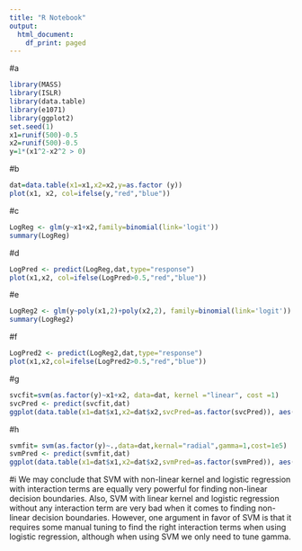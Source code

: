 ```yaml
---
title: "R Notebook"
output:
  html_document:
    df_print: paged
---
```

#a
```r
library(MASS)
library(ISLR)
library(data.table)
library(e1071)
library(ggplot2)
set.seed(1)
x1=runif(500)-0.5
x2=runif(500)-0.5
y=1*(x1^2-x2^2 > 0)
```

#b
```r
dat=data.table(x1=x1,x2=x2,y=as.factor (y))
plot(x1, x2, col=ifelse(y,"red","blue"))
```

#c
```r
LogReg <- glm(y~x1+x2,family=binomial(link='logit'))
summary(LogReg)
```

#d
```r
LogPred <- predict(LogReg,dat,type="response")
plot(x1,x2, col=ifelse(LogPred>0.5,"red","blue"))
```

#e
```r
LogReg2 <- glm(y~poly(x1,2)+poly(x2,2), family=binomial(link='logit'))
summary(LogReg2)
```

#f
```r
LogPred2 <- predict(LogReg2,dat,type="response")
plot(x1,x2,col=ifelse(LogPred2>0.5,"red","blue"))
```

#g
```r
svcfit=svm(as.factor(y)~x1+x2, data=dat, kernel ="linear", cost =1)
svcPred <- predict(svcfit,dat)
ggplot(data.table(x1=dat$x1,x2=dat$x2,svcPred=as.factor(svcPred)), aes(x=x1, y=x2, col=svcPred))+geom_point()
```

#h
```r
svmfit= svm(as.factor(y)~.,data=dat,kernal="radial",gamma=1,cost=1e5)
svmPred <- predict(svmfit,dat)
ggplot(data.table(x1=dat$x1,x2=dat$x2,svmPred=as.factor(svmPred)), aes(x=x1, y=x2, col=svmPred))+geom_point()
```

#i
We may conclude that SVM with non-linear kernel and logistic regression with interaction terms are equally very powerful for finding non-linear decision boundaries. 
Also, SVM with linear kernel and logistic regression without any interaction term are very bad when it comes to finding non-linear decision boundaries. 
However, one argument in favor of SVM is that it requires some manual tuning to find the right interaction terms when using logistic regression, although when using SVM we only need to tune gamma.